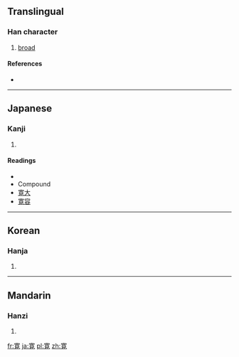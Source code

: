 {{also|宽|寬}}
==Translingual==

===Han character===
{{Han char|rn=40|rad=宀|as=10|sn=13|four=|canj=十廿月山 (JTBU)}}

# [[broad]]

====References====
* {{Han ref|kx=0290.121|dkj=07276|hdz=20945.080|uh=5BDB|ud=23515}}

----

==Japanese==

===Kanji===
{{ja-kanji|grade=c|rs=宀10}}

# {{defn|Japanese|sort=宀10}}

====Readings====
* {{ja-readings|on=[[かん]] (kan)|kun=[[ひろい]] (hiroi), [[ゆるやか]] (yuruyaka), [[くつろぐ]] (kutsurogu)}}
* Compound
* [[寛大]]
* [[寛容]]

----

==Korean==

===Hanja===
{{ko-hanja|hangeul=관|rv=gwan|mr=kwan}}

# {{defn|Korean|sort=宀10}}

----

==Mandarin==

===Hanzi===
{{cmn-hanzi|pin=[[kuān]] ([[kuan1]])|wg=k'uan<sup>1</sup>}}

# {{defn|Mandarin|sort=宀10}}

[[fr:寛]]
[[ja:寛]]
[[pl:寛]]
[[zh:寛]]